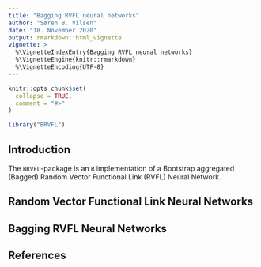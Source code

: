 ```yaml
---
title: "Bagging RVFL neural networks"
author: "Søren B. Vilsen"
date: "18. November 2020"
output: rmarkdown::html_vignette
vignette: >
  %\VignetteIndexEntry{Bagging RVFL neural networks}
  %\VignetteEngine{knitr::rmarkdown}
  %\VignetteEncoding{UTF-8}
---
```


```r
knitr::opts_chunk$set(
  collapse = TRUE,
  comment = "#>"
)
```

```r
library("BRVFL")
```

## Introduction
The `BRVFL`-package is an `R` implementation of a Bootstrap aggregated (Bagged) Random Vector Functional Link (RVFL) Neural Network.

## Random Vector Functional Link Neural Networks

## Bagging RVFL Neural Networks

## References
